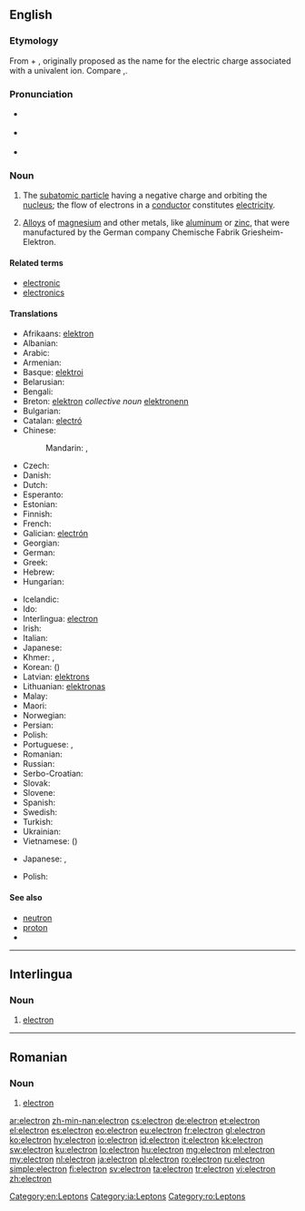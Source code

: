 {{also|Electron|electron|electrón|électron}}
==English==

{{wikipedia}}

===Etymology===
From {{term|electric|electr(ic)}} + {{term|ion|(i)on}}, originally proposed as the name for the electric charge associated with a univalent ion. Compare {{term|electro-}},{{term|-on}}.

===Pronunciation===
* {{a|RP}} {{IPA|/ɪˈlɛktɹɒn/}}
* {{a|GenAm}} {{IPA|/ɪˈlɛktɹɑn/}}
* {{audio|en-us-electron.ogg|Audio (US)}}

===Noun===
{{en-noun}}

# {{context|particle|lang=en}} The [[subatomic particle]] having a negative charge and orbiting the [[nucleus]]; the flow of electrons in a [[conductor]] constitutes [[electricity]].
# {{context|chemistry|obsolete|lang=en}} [[alloy|Alloys]] of [[magnesium]] and other metals, like [[aluminum]] or [[zinc]], that were manufactured by the German company Chemische Fabrik Griesheim-Elektron.

====Related terms====
* [[electronic]]
* [[electronics]]

====Translations====
{{trans-top|the negatively charged subatomic particles that orbit atoms}}
* Afrikaans: [[elektron]]
* Albanian: {{t-|sq|elektroni}}
* Arabic: {{t-|ar|إلكترون|m|tr=ilaktruun}}
* Armenian: {{t-|hy|էլեկտրոն|tr=ēlektron}}
* Basque: [[elektroi]]
* Belarusian: {{t-|be|электрон|m|tr=elektrón|sc=Cyrl}}
* Bengali: {{t-|bn|ইলেকট্রন|sc=Beng}}
* Breton: [[elektron]] ''collective noun'' [[elektronenn]] {{s}} {{f}}
* Bulgarian: {{t+|bg|електрон|m}}
* Catalan: [[electró]] {{m}}
* Chinese:
*: Mandarin: {{t-|cmn|電子|sc=Hani}}, {{t-|cmn|电子|tr=diànzǐ|sc=Hani}}
* Czech: {{t+|cs|elektron|m}}
* Danish: {{t-|da|elektron}}
* Dutch: {{t+|nl|elektron|n}}
* Esperanto: {{t+|eo|elektrono}}
* Estonian: {{t-|et|elektron}}
* Finnish: {{t+|fi|elektroni}}
* French: {{t+|fr|électron|m}}
* Galician: [[electrón]]
* Georgian: {{t-|ka|ელექტრონი|tr=elek’troni|sc=Geor}}
* German: {{t+|de|Elektron|n}}
* Greek: {{t+|el|ηλεκτρόνιο|n|tr=ilektrónio|sc=Grek}}
* Hebrew: {{t+|he|אלקטרון}}
* Hungarian: {{t+|hu|elektron}}
{{trans-mid}}
* Icelandic: {{t+|is|rafeind|f}}
* Ido: {{t-|io|e-lektrono}}
* Interlingua: [[#Interlingua|electron]]
* Irish: {{t-|ga|leictreon|m}}
* Italian: {{t+|it|elettrone|m}}
* Japanese: {{t+|ja|電子|tr=でんし, denshi}}
* Khmer: {{t-|km|អស្យាណូ|tr=’a’syaanou|sc=Khmr}}, {{t-|km|អេឡិចត្រុង|sc=Khmr|tr=eelɨchtrong}}
* Korean: {{t+|ko|전자|tr=jeonja|sc=Kore}} ({{t+|ko|電子|sc=Kore}})
* Latvian: [[elektrons]] {{m}}
* Lithuanian: [[elektronas]]
* Malay: {{t-|ms|elektron}}
* Maori: {{t|mi|irahiko}}
* Norwegian: {{t+|no|elektron}}
* Persian: {{t+|fa|الکترون|tr=elektron|sc=fa-Arab}}
* Polish: {{t+|pl|elektron|m}}
* Portuguese: {{t+|pt|electrão|m}},  {{qualifier|Brazil}} {{t+|pt|elétron|m}}
* Romanian: {{t+|ro|electron|m}}
* Russian: {{t+|ru|электрон|m|tr=elektrón|sc=Cyrl}}
* Serbo-Croatian: {{t-|sh|elektron|m}}
* Slovak: {{t+|sk|elektrón}}
* Slovene: {{t+|sl|elektron}}
* Spanish: {{t+|es|electrón|m}}
* Swedish: {{t+|sv|elektron|c}}
* Turkish: {{t+|tr|elektron}}
* Ukrainian: {{t-|uk|електрон|m|tr=elektrón|sc=Cyrl}}
* Vietnamese: {{t+|vi|điện tử}} ({{t-|vi|電子}})
{{trans-bottom}}

{{trans-top|an alloy}}
* Japanese: {{t-|ja|エレクトロン|tr=erekutoron|sc=Jpan}}, {{t-|ja|マグネシウム合金|tr=maguneshiumu gōkin|sc=Jpan}}
{{trans-mid}}
* Polish: {{t+|pl|elektron|m}}
{{trans-bottom}}

====See also====
* [[neutron]]
* [[proton]]
* {{pedialite}}

[[Category:en:Leptons]]

----

==Interlingua==

===Noun===
{{ia-noun|es}}

# [[#English|electron]]

[[Category:ia:Leptons]]

----

==Romanian==

===Noun===
{{ro-noun|m|electroni}}

# [[#English|electron]]

[[Category:ro:Leptons]]

[[ar:electron]]
[[zh-min-nan:electron]]
[[cs:electron]]
[[de:electron]]
[[et:electron]]
[[el:electron]]
[[es:electron]]
[[eo:electron]]
[[eu:electron]]
[[fr:electron]]
[[gl:electron]]
[[ko:electron]]
[[hy:electron]]
[[io:electron]]
[[id:electron]]
[[it:electron]]
[[kk:electron]]
[[sw:electron]]
[[ku:electron]]
[[lo:electron]]
[[hu:electron]]
[[mg:electron]]
[[ml:electron]]
[[my:electron]]
[[nl:electron]]
[[ja:electron]]
[[pl:electron]]
[[ro:electron]]
[[ru:electron]]
[[simple:electron]]
[[fi:electron]]
[[sv:electron]]
[[ta:electron]]
[[tr:electron]]
[[vi:electron]]
[[zh:electron]]